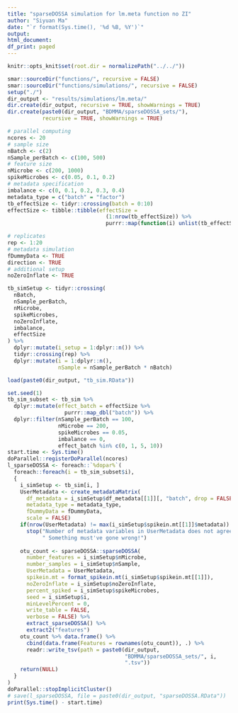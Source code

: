 ```yaml
---
title: "sparseDOSSA simulation for lm.meta function no ZI"
author: "Siyuan Ma"
date: "`r format(Sys.time(), '%d %B, %Y')`"
output:
html_document:
df_print: paged
---
```

```r
knitr::opts_knit$set(root.dir = normalizePath("../../"))
```
```r
smar::sourceDir("functions/", recursive = FALSE)
smar::sourceDir("functions/simulations/", recursive = FALSE)
setup("./")
dir_output <- "results/simulations/lm.meta/"
dir.create(dir_output, recursive = TRUE, showWarnings = TRUE)
dir.create(paste0(dir_output, "BDMMA/sparseDOSSA_sets/"), 
           recursive = TRUE, showWarnings = TRUE)
```

```r
# parallel computing
ncores <- 20
# sample size
nBatch <- c(2)
nSample_perBatch <- c(100, 500)
# feature size
nMicrobe <- c(200, 1000)
spikeMicrobes <- c(0.05, 0.1, 0.2)
# metadata specification
imbalance <- c(0, 0.1, 0.2, 0.3, 0.4)
metadata_type = c("batch" = "factor")
tb_effectSize <- tidyr::crossing(batch = 0:10)
effectSize <- tibble::tibble(effectSize = 
                               (1:nrow(tb_effectSize)) %>% 
                               purrr::map(function(i) unlist(tb_effectSize[i, ])))

# replicates
rep <- 1:20
# metadata simulation
fDummyData <- TRUE
direction <- TRUE
# additional setup
noZeroInflate <- TRUE

tb_simSetup <- tidyr::crossing(
  nBatch,
  nSample_perBatch,
  nMicrobe,
  spikeMicrobes,
  noZeroInflate,
  imbalance,
  effectSize
) %>% 
  dplyr::mutate(i_setup = 1:dplyr::n()) %>% 
  tidyr::crossing(rep) %>% 
  dplyr::mutate(i = 1:dplyr::n(),
                nSample = nSample_perBatch * nBatch)
```

```r
load(paste0(dir_output, "tb_sim.RData"))
```

```r
set.seed(1)
tb_sim_subset <- tb_sim %>%
  dplyr::mutate(effect_batch = effectSize %>% 
                  purrr::map_dbl("batch")) %>% 
  dplyr::filter(nSample_perBatch == 100,
                nMicrobe == 200,
                spikeMicrobes == 0.05,
                imbalance == 0,
                effect_batch %in% c(0, 1, 5, 10))
start.time <- Sys.time()
doParallel::registerDoParallel(ncores)
l_sparseDOSSA <- foreach::`%dopar%`(
  foreach::foreach(i = tb_sim_subset$i),
  {
    i_simSetup <- tb_sim[i, ]
    UserMetadata <- create_metadataMatrix(
      df_metadata = i_simSetup$df_metadata[[1]][, "batch", drop = FALSE],
      metadata_type = metadata_type,
      fDummyData = fDummyData,
      scale = FALSE)
    if(nrow(UserMetadata) != max(i_simSetup$spikein.mt[[1]]$metadata))
      stop("Number of metadata variables in UserMetadata does not agree with spikein matrix!",
           " Something must've gone wrong!")
    
    otu_count <- sparseDOSSA::sparseDOSSA(
      number_features = i_simSetup$nMicrobe,
      number_samples = i_simSetup$nSample,
      UserMetadata = UserMetadata,
      spikein.mt = format_spikein.mt(i_simSetup$spikein.mt[[1]]),
      noZeroInflate = i_simSetup$noZeroInflate,
      percent_spiked = i_simSetup$spikeMicrobes,
      seed = i_simSetup$i,
      minLevelPercent = 0,
      write_table = FALSE,
      verbose = FALSE) %>%
      extract_sparseDOSSA() %>%
      extract2("features")
    otu_count %>% data.frame() %>% 
      cbind(data.frame(Features = rownames(otu_count)), .) %>% 
      readr::write_tsv(path = paste0(dir_output, 
                                     "BDMMA/sparseDOSSA_sets/", i, 
                                     ".tsv"))
    return(NULL)
  }
)
doParallel::stopImplicitCluster()
# save(l_sparseDOSSA, file = paste0(dir_output, "sparseDOSSA.RData"))
print(Sys.time() - start.time)
```